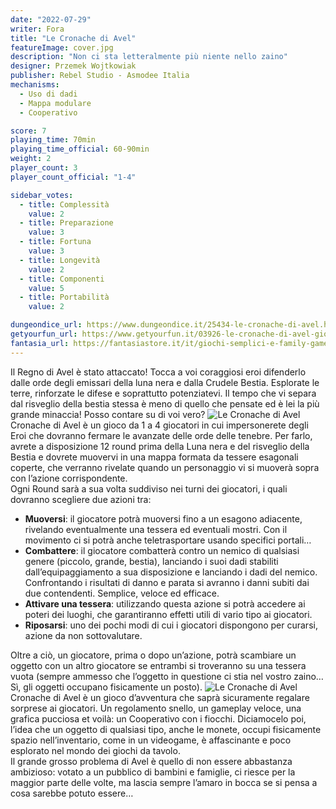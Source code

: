 ```yaml
---
date: "2022-07-29"
writer: Fora
title: "Le Cronache di Avel"
featureImage: cover.jpg
description: "Non ci sta letteralmente più niente nello zaino"
designer: Przemek Wojtkowiak
publisher: Rebel Studio - Asmodee Italia 
mechanisms:
  - Uso di dadi
  - Mappa modulare
  - Cooperativo

score: 7
playing_time: 70min
playing_time_official: 60-90min
weight: 2
player_count: 3
player_count_official: "1-4"

sidebar_votes:
  - title: Complessità
    value: 2
  - title: Preparazione
    value: 3
  - title: Fortuna
    value: 3
  - title: Longevità
    value: 2
  - title: Componenti
    value: 5
  - title: Portabilità
    value: 2

dungeondice_url: https://www.dungeondice.it/25434-le-cronache-di-avel.html
getyourfun_url: https://www.getyourfun.it/03926-le-cronache-di-avel-giochi-avventura.html
fantasia_url: https://fantasiastore.it/it/giochi-semplici-e-family-games/12886-le-cronache-di-avel.html
---
```


<Setting>
Il Regno di Avel è stato attaccato! Tocca a voi coraggiosi eroi difenderlo dalle orde degli emissari della luna nera e dalla Crudele Bestia. Esplorate le terre, rinforzate le difese e soprattutto potenziatevi. Il tempo che vi separa dal risveglio della bestia stessa è meno di quello che pensate ed è lei la più grande minaccia! Posso contare su di voi vero?
</Setting>

<img src="./game1.jpg" alt="Le Cronache di Avel" />

<Rules>
 Cronache di Avel è un gioco da 1 a 4 giocatori in cui impersonerete degli Eroi che dovranno fermare le avanzate delle orde delle tenebre. Per farlo, avrete a disposizione 12 round prima della Luna nera e del risveglio della Bestia e dovrete muovervi in una mappa formata da tessere esagonali coperte, che verranno rivelate quando un personaggio vi si muoverà sopra con l’azione corrispondente.<br/>
Ogni Round sarà a sua volta suddiviso nei turni dei giocatori, i quali dovranno scegliere due azioni tra: 
<ul>
<li><strong>Muoversi</strong>:  il giocatore potrà muoversi fino a un esagono adiacente, rivelando eventualmente una tessera ed eventuali mostri. Con il movimento ci si potrà anche teletrasportare usando specifici portali…</li>
<li><strong>Combattere</strong>: il giocatore combatterà contro un nemico di qualsiasi genere (piccolo, grande, bestia), lanciando i suoi dadi stabiliti dall’equipaggiamento a sua disposizione e lanciando i dadi del nemico. Confrontando i risultati di danno e parata si avranno i danni subiti dai due contendenti. Semplice, veloce ed efficace. </li>
<li><strong>Attivare una tessera</strong>: utilizzando questa azione si potrà accedere ai poteri dei luoghi, che garantiranno effetti utili di vario tipo ai giocatori.</li>
<li><strong>Riposarsi</strong>: uno dei pochi modi di cui i giocatori dispongono per curarsi, azione da non sottovalutare. </li>
</ul>
Oltre a ciò, un giocatore, prima o dopo un’azione, potrà scambiare un oggetto con un altro giocatore se entrambi si troveranno su una tessera vuota (sempre ammesso che l’oggetto in questione ci stia nel vostro zaino… Sì, gli oggetti occupano fisicamente un posto). 
</Rules>

<img src="./game2.jpg" alt="Le Cronache di Avel" />


<Feedback>
Cronache di Avel è un gioco d’avventura che saprà sicuramente regalare sorprese ai giocatori. Un regolamento snello, un gameplay veloce, una grafica pucciosa et voilà: un <Link to="/mechanisms/cooperativo">Cooperativo</Link> con i fiocchi. Diciamocelo poi, l’idea che un oggetto di qualsiasi tipo, anche le monete, occupi fisicamente spazio nell’inventario, come in un videogame, è affascinante e poco esplorato nel mondo dei giochi da tavolo. <br/>
Il grande grosso problema di Avel è quello di non essere abbastanza ambizioso: votato a un pubblico di bambini e famiglie, ci riesce per la maggior parte delle volte, ma lascia sempre l’amaro in bocca se si pensa a cosa sarebbe potuto essere…
</Feedback>



